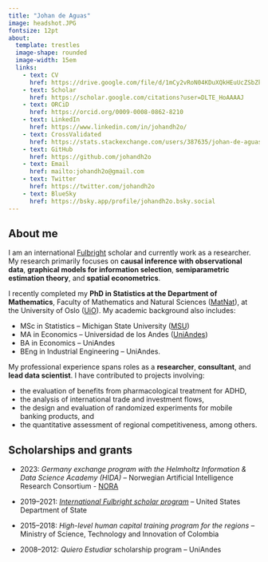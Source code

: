 ```yaml
---
title: "Johan de Aguas"
image: headshot.JPG
fontsize: 12pt
about: 
  template: trestles
  image-shape: rounded
  image-width: 15em
  links:
    - text: CV
      href: https://drive.google.com/file/d/1mCy2vRoN04KDuXQkHEuUcZSbZkfc_i5v/view?usp=sharing 
    - text: Scholar
      href: https://scholar.google.com/citations?user=DLTE_HoAAAAJ
    - text: ORCiD
      href: https://orcid.org/0009-0008-0862-8210
    - text: LinkedIn
      href: https://www.linkedin.com/in/johandh2o/
    - text: CrossValidated
      href: https://stats.stackexchange.com/users/387635/johan-de-aguas
    - text: GitHub
      href: https://github.com/johandh2o
    - text: Email
      href: mailto:johandh2o@gmail.com
    - text: Twitter
      href: https://twitter.com/johandh2o
    - text: BlueSky
      href: https://bsky.app/profile/johandh2o.bsky.social
---
```


## About me

I am an international [Fulbright](https://foreign.fulbrightonline.org/) scholar and currently work as a researcher. My research primarily focuses on **causal inference with observational data**, **graphical models for information selection**, **semiparametric estimation theory**, and **spatial econometrics**. 

I recently completed my **PhD in Statistics at the Department of Mathematics**, Faculty of Mathematics and Natural Sciences ([MatNat](https://www.mn.uio.no/english/)), at the University of Oslo ([UiO](https://www.uio.no/english/)). My academic background also includes:

- MSc in Statistics -- Michigan State University ([MSU](https://msu.edu/))
- MA in Economics -- Universidad de los Andes ([UniAndes](https://uniandes.edu.co/en)) 
- BA in Economics -- UniAndes
- BEng in Industrial Engineering -- UniAndes. 

My professional experience spans roles as a **researcher**, **consultant**, and **lead data scientist**. I have contributed to projects involving: 

- the evaluation of benefits from pharmacological treatment for ADHD,
- the analysis of international trade and investment flows, 
- the design and evaluation of randomized experiments for mobile banking products, and
- the quantitative assessment of regional competitiveness, among others.


## Scholarships and grants

- 2023:  _Germany exchange program with the Helmholtz Information & Data Science Academy (HIDA)_ -- Norwegian Artificial Intelligence Research Consortium - [NORA](https://www.nora.ai)

- 2019--2021:  [_International Fulbright scholar program_](https://foreign.fulbrightonline.org/) -- United States Department of State

- 2015--2018:  _High-level human capital training program for the regions_ -- Ministry of Science, Technology and Innovation of Colombia

- 2008--2012: _Quiero Estudiar_ scholarship program -- UniAndes


